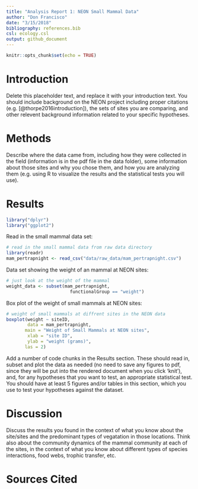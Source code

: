 ```yaml
---
title: "Analysis Report 1: NEON Small Mammal Data"
author: "Don Francisco"
date: "3/15/2018"
bibliography: references.bib
csl: ecology.csl
output: github_document
---
```


```r
knitr::opts_chunk$set(echo = TRUE)
```

# Introduction

Delete this placeholder text, and replace it with your introduction text. You should include background on the NEON project including proper citations (e.g. [@thorpe2016introduction]), the sets of sites you are comparing, and other relevent background information related to your specific hypotheses. 

# Methods

Describe where the data came from, including how they were collected in the field (information is in the pdf file in the data folder), some information about those sites and why you chose them, and how you are analyzing them (e.g. using R to visualize the results and the statistical tests you will use).

# Results
```r
library("dplyr")
library("ggplot2")
```

Read in the small mammal data set:
```r
# read in the small mammal data from raw data directory
library(readr) 
mam_pertrapnight <- read_csv("data/raw_data/mam_pertrapnight.csv")
```

Data set showing the weight of an mammal at NEON sites:
```r
# just look at the weight of the mammal
weight_data <- subset(mam_pertrapnight,
                        functionalGroup == "weight")
```

Box plot of the weight of small mammals at NEON sites:
```r
# weight of small mammals at diffrent sites in the NEON data
boxplot(weight ~ siteID,
        data = mam_pertrapnight,
       main = "Weight of Small Mammals at NEON sites",
        xlab = "site ID",
        ylab = "weight (grams)",
       las = 2)
```

Add a number of code chunks in the Results section. These should read in, subset and plot the data as needed (no need to save any figures to pdf, since they will be put into the rendered document when you click 'knit'), and, for any hypotheses that you want to test, an appropriate statistical test. You should have at least 5 figures and/or tables in this section, which you use to test your hypotheses against the dataset.

# Discussion

Discuss the results you found in the context of what you know about the site/sites and the predominant types of vegatation in those locations. Think also about the community dynamics of the mammal community at each of the sites, in the context of what you know about different types of species interactions, food webs, trophic transfer, etc.

# Sources Cited

